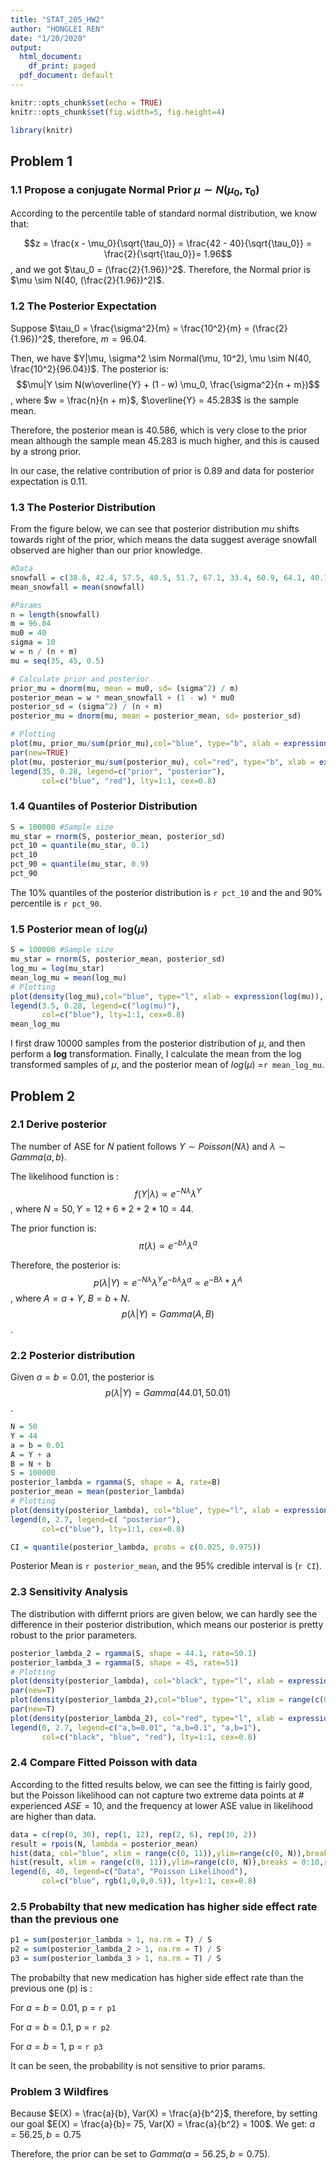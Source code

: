 ```yaml
---
title: "STAT_205_HW2"
author: "HONGLEI REN"
date: "1/20/2020"
output:
  html_document:
    df_print: paged
  pdf_document: default
---
```


```r
knitr::opts_chunk$set(echo = TRUE)
knitr::opts_chunk$set(fig.width=5, fig.height=4)
```

```r
library(knitr)
```

## Problem 1

### 1.1 Propose a conjugate Normal Prior $\mu \sim N(\mu_0, \tau_0)$

According to the percentile table of standard normal distribution, we know that:

$$z = \frac{x - \mu_0}{\sqrt{\tau_0}} = \frac{42 - 40}{\sqrt{\tau_0}} = \frac{2}{\sqrt{\tau_0}}= 1.96$$, and we got $\tau_0 = (\frac{2}{1.96})^2$. Therefore, the Normal prior is $\mu \sim N(40, (\frac{2}{1.96})^2)$.

### 1.2 The Posterior Expectation

Suppose $\tau_0 = \frac{\sigma^2}{m} =  \frac{10^2}{m} = (\frac{2}{1.96})^2$, therefore, $m = 96.04$.

Then, we have $Y|\mu, \sigma^2 \sim Normal(\mu, 10^2), \mu \sim N(40, \frac{10^2}{96.04})$. The posterior is:$$\mu|Y \sim N(w\overline{Y} + (1 - w) \mu_0, \frac{\sigma^2}{n + m})$$, where $w = \frac{n}{n + m}$, $\overline{Y} = 45.283$ is the sample mean.

Therefore, the posterior mean is $40.586$, which is very close to the prior mean although the sample mean $45.283$ is much higher, and this is caused by a strong prior. 

In our case, the relative contribution of prior is $0.89$ and data for posterior expectation is $0.11$.

### 1.3 The Posterior Distribution
From the figure below, we can see that posterior distribution $mu$ shifts towards right of the prior, which means the data suggest average snowfall observed are higher than our prior knowledge.

```r
#Data
snowfall = c(38.6, 42.4, 57.5, 40.5, 51.7, 67.1, 33.4, 60.9, 64.1, 40.1, 40.7, 6.4)
mean_snowfall = mean(snowfall)

#Params
n = length(snowfall)
m = 96.04
mu0 = 40
sigma = 10
w = n / (n + m)
mu = seq(35, 45, 0.5)
```
```r
# Calculate prior and posterior
prior_mu = dnorm(mu, mean = mu0, sd= (sigma^2) / m)
posterior_mean = w * mean_snowfall + (1 - w) * mu0
posterior_sd = (sigma^2) / (n + m)
posterior_mu = dnorm(mu, mean = posterior_mean, sd= posterior_sd)

# Plotting
plot(mu, prior_mu/sum(prior_mu),col="blue", type="b", xlab = expression(mu), ylab = "probability", ylim=range(c(0,0.3)))
par(new=TRUE)
plot(mu, posterior_mu/sum(posterior_mu), col="red", type="b", xlab = expression(mu), ylab = "probability", ylim=range(c(0,0.3)))
legend(35, 0.28, legend=c("prior", "posterior"),
       col=c("blue", "red"), lty=1:1, cex=0.8)
```

### 1.4 Quantiles of Posterior Distribution

```r
S = 100000 #Sample size
mu_star = rnorm(S, posterior_mean, posterior_sd)
pct_10 = quantile(mu_star, 0.1)
pct_10
pct_90 = quantile(mu_star, 0.9)
pct_90
```

The $10\%$ quantiles of the posterior distribution is `r pct_10` and the and $90\%$ percentile is `r pct_90`.

### 1.5 Posterior mean of log($\mu$)

```r
S = 100000 #Sample size
mu_star = rnorm(S, posterior_mean, posterior_sd)
log_mu = log(mu_star)
mean_log_mu = mean(log_mu)
# Plotting
plot(density(log_mu),col="blue", type="l", xlab = expression(log(mu)), ylab = "probability", ylim=range(c(0, 20.0)), main=expression("PDF of " ~ log(mu)))
legend(3.5, 0.28, legend=c("log(mu)"),
       col=c("blue"), lty=1:1, cex=0.8)
mean_log_mu
```

I first draw 10000 samples from the posterior distribution of $\mu$, and then perform a **log** transformation. Finally, I calculate the mean from the log transformed samples of $\mu$, and the posterior mean of $log(\mu)$ =`r mean_log_mu`.


## Problem 2 

### 2.1 Derive posterior 

The number of ASE for $N$ patient follows $Y \sim Poisson(N \lambda)$ and $\lambda \sim Gamma(a, b)$.

The likelihood function is : $$f(Y|\lambda) \propto e^{-N \lambda} \lambda^Y$$, where $N = 50, Y = 12 + 6*2 + 2 * 10 = 44$.

The prior function is: $$\pi(\lambda) \propto e^{-b \lambda} \lambda^a$$

Therefore, the posterior is: $$p(\lambda | Y) \propto e^{- N \lambda} \lambda^Y e^{-b \lambda} \lambda^a \propto e^{-B \lambda} * \lambda^A$$, where $A = a + Y$, $B = b + N$.
$$p(\lambda | Y) = Gamma(A, B)$$.

### 2.2 Posterior distribution

Given $a = b = 0.01$, the posterior is $$p(\lambda | Y) = Gamma(44.01, 50.01)$$.

```r
N = 50
Y = 44
a = b = 0.01
A = Y + a
B = N + b
S = 100000
posterior_lambda = rgamma(S, shape = A, rate=B)
posterior_mean = mean(posterior_lambda)
# Plotting
plot(density(posterior_lambda), col="blue", type="l", xlab = expression(lambda), ylab = "probability", main = "posterior PDF", xlim = range(c(0,2)), ylim=range(c(0,3)))
legend(0, 2.7, legend=c( "posterior"),
       col=c("blue"), lty=1:1, cex=0.8)
```
```r
CI = quantile(posterior_lambda, probs = c(0.025, 0.975))
```

Posterior Mean is `r posterior_mean`, and the $95\%$ credible interval is (`r CI`).


### 2.3 Sensitivity Analysis
The distribution with differnt priors are given below, we can hardly see the difference in their posterior distribution, which means our posterior is pretty robust to the prior parameters.

```r
posterior_lambda_2 = rgamma(S, shape = 44.1, rate=50.1)
posterior_lambda_3 = rgamma(S, shape = 45, rate=51)
# Plotting
plot(density(posterior_lambda), col="black", type="l", xlab = expression(lambda), ylab = "probability", main = "PDF", xlim = range(c(0,2)), ylim=range(c(0,3)))
par(new=T)
plot(density(posterior_lambda_2),col="blue", type="l", xlim = range(c(0,2)),ylim=range(c(0,3)), xlab = expression(lambda), ylab = "probability", main = "PDF")
par(new=T)
plot(density(posterior_lambda_2), col="red", type="l", xlab = expression(lambda), ylab = "probability", main = "PDF", xlim = range(c(0,2)), ylim=range(c(0,3)))
legend(0, 2.7, legend=c("a,b=0.01", "a,b=0.1", "a,b=1"),
       col=c("black", "blue", "red"), lty=1:1, cex=0.8)
```

### 2.4 Compare Fitted Poisson with data
According to the fitted results below, we can see the fitting is fairly good, but the Poisson likelihood can not capture two extreme data points at # experienced $ASE=10$, and the frequency at lower ASE value in likelihood
are higher than data.

```r
data = c(rep(0, 30), rep(1, 12), rep(2, 6), rep(10, 2))
result = rpois(N, lambda = posterior_mean)
hist(data, col="blue", xlim = range(c(0, 11)),ylim=range(c(0, N)),breaks = 0:10,right=F, xlab = "# experienced ASE", ylab = "freq", main = "PMF")
hist(result, xlim = range(c(0, 11)),ylim=range(c(0, N)),breaks = 0:10,right=F, xlab = "# experienced ASE", ylab = "freq", main = "PMF", col=rgb(1,0,0,0.5), add=T)
legend(6, 40, legend=c("Data", "Poisson Likelihood"),
       col=c("blue", rgb(1,0,0,0.5)), lty=1:1, cex=0.8)
```

### 2.5 Probabilty that new medication has higher side effect rate than the previous one

```r
p1 = sum(posterior_lambda > 1, na.rm = T) / S
p2 = sum(posterior_lambda_2 > 1, na.rm = T) / S
p3 = sum(posterior_lambda_3 > 1, na.rm = T) / S
```

The probabilty that new medication has higher side effect rate than the previous one (p) is :

For $a = b = 0.01$, p = `r p1`

For $a = b = 0.1$, p = `r p2`

For $a = b = 1$, p = `r p3`

It can be seen, the probability is not sensitive to prior params.

### Problem 3 Wildfires

Because $E(X) = \frac{a}{b}, Var(X) = \frac{a}{b^2}$, therefore, by setting our goal $E(X) = \frac{a}{b}= 75,  Var(X) = \frac{a}{b^2} = 100$. We get: $a = 56.25, b = 0.75$

Therefore, the prior can be set to $Gamma(a = 56.25, b = 0.75)$.


